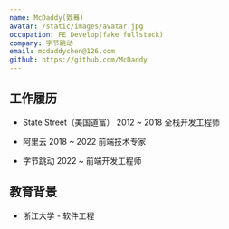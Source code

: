 ```yaml
---
name: McDaddy(戣蓦)
avatar: /static/images/avatar.jpg
occupation: FE Develop(fake fullstack)
company: 字节跳动
email: mcdaddychen@126.com
github: https://github.com/McDaddy
---
```


## 工作履历

- State Street（美国道富） 2012 ~ 2018  全栈开发工程师

- 阿里云  2018 ~ 2022   前端技术专家

- 字节跳动  2022 ~   前端开发工程师

## 教育背景

- 浙江大学 - 软件工程
